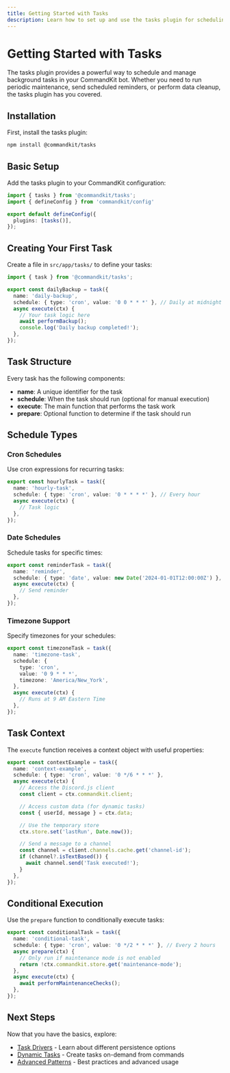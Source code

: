 ```yaml
---
title: Getting Started with Tasks
description: Learn how to set up and use the tasks plugin for scheduling background tasks in your CommandKit bot.
---
```


# Getting Started with Tasks

The tasks plugin provides a powerful way to schedule and manage background tasks in your CommandKit bot. Whether you need to run periodic maintenance, send scheduled reminders, or perform data cleanup, the tasks plugin has you covered.

## Installation

First, install the tasks plugin:

```bash
npm install @commandkit/tasks
```

## Basic Setup

Add the tasks plugin to your CommandKit configuration:

```ts
import { tasks } from '@commandkit/tasks';
import { defineConfig } from 'commandkit/config'

export default defineConfig({
  plugins: [tasks()],
});
```

## Creating Your First Task

Create a file in `src/app/tasks/` to define your tasks:

```ts
import { task } from '@commandkit/tasks';

export const dailyBackup = task({
  name: 'daily-backup',
  schedule: { type: 'cron', value: '0 0 * * *' }, // Daily at midnight
  async execute(ctx) {
    // Your task logic here
    await performBackup();
    console.log('Daily backup completed!');
  },
});
```

## Task Structure

Every task has the following components:

- **name**: A unique identifier for the task
- **schedule**: When the task should run (optional for manual execution)
- **execute**: The main function that performs the task work
- **prepare**: Optional function to determine if the task should run

## Schedule Types

### Cron Schedules

Use cron expressions for recurring tasks:

```ts
export const hourlyTask = task({
  name: 'hourly-task',
  schedule: { type: 'cron', value: '0 * * * *' }, // Every hour
  async execute(ctx) {
    // Task logic
  },
});
```

### Date Schedules

Schedule tasks for specific times:

```ts
export const reminderTask = task({
  name: 'reminder',
  schedule: { type: 'date', value: new Date('2024-01-01T12:00:00Z') },
  async execute(ctx) {
    // Send reminder
  },
});
```

### Timezone Support

Specify timezones for your schedules:

```ts
export const timezoneTask = task({
  name: 'timezone-task',
  schedule: {
    type: 'cron',
    value: '0 9 * * *',
    timezone: 'America/New_York',
  },
  async execute(ctx) {
    // Runs at 9 AM Eastern Time
  },
});
```

## Task Context

The `execute` function receives a context object with useful properties:

```ts
export const contextExample = task({
  name: 'context-example',
  schedule: { type: 'cron', value: '0 */6 * * *' },
  async execute(ctx) {
    // Access the Discord.js client
    const client = ctx.commandkit.client;

    // Access custom data (for dynamic tasks)
    const { userId, message } = ctx.data;

    // Use the temporary store
    ctx.store.set('lastRun', Date.now());

    // Send a message to a channel
    const channel = client.channels.cache.get('channel-id');
    if (channel?.isTextBased()) {
      await channel.send('Task executed!');
    }
  },
});
```

## Conditional Execution

Use the `prepare` function to conditionally execute tasks:

```ts
export const conditionalTask = task({
  name: 'conditional-task',
  schedule: { type: 'cron', value: '0 */2 * * *' }, // Every 2 hours
  async prepare(ctx) {
    // Only run if maintenance mode is not enabled
    return !ctx.commandkit.store.get('maintenance-mode');
  },
  async execute(ctx) {
    await performMaintenanceChecks();
  },
});
```

## Next Steps

Now that you have the basics, explore:

- [Task Drivers](./02-task-drivers) - Learn about different persistence options
- [Dynamic Tasks](./03-dynamic-tasks) - Create tasks on-demand from commands
- [Advanced Patterns](./04-advanced-patterns) - Best practices and advanced usage
